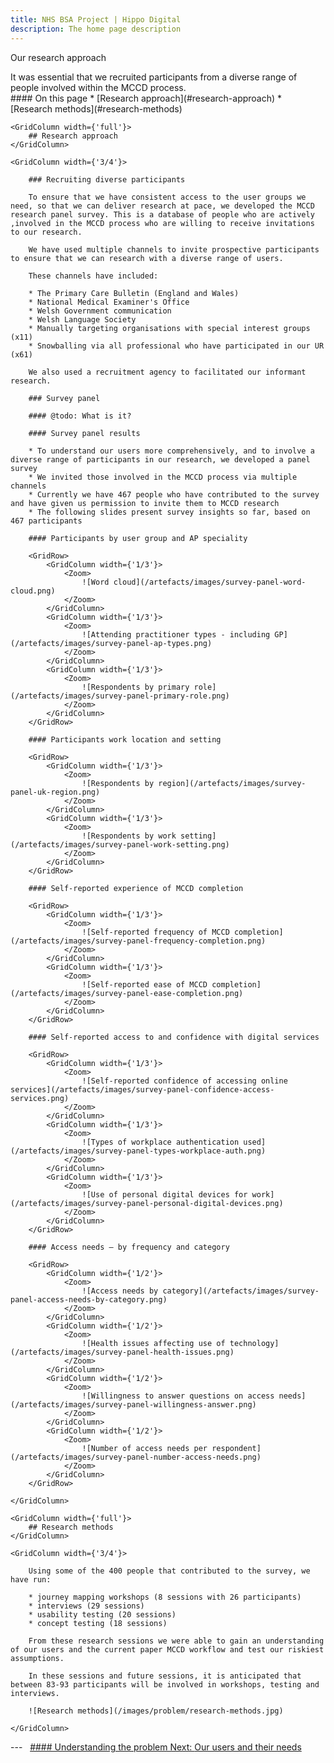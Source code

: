 ```yaml
---
title: NHS BSA Project | Hippo Digital
description: The home page description
---
```


<Heading caption='Understanding the problem' tag='h1'>Our research approach</Heading>

<GridRow>
    <GridColumn width={'2/3'}>
        <LeadParagraph>
            It was essential that we recruited participants from a diverse range of people involved within the MCCD process.
        </LeadParagraph>
    </GridColumn>
    <GridColumn width={'1/3'}>
        <nav className="in-page-nav">
            #### On this page
            * [Research approach](#research-approach)
            * [Research methods](#research-methods)
        </nav>
    </GridColumn>
</GridRow>

<GridRow>

    <GridColumn width={'full'}>
        ## Research approach
    </GridColumn>

    <GridColumn width={'3/4'}>

        ### Recruiting diverse participants

        To ensure that we have consistent access to the user groups we need, so that we can deliver research at pace, we developed the MCCD research panel survey. This is a database of people who are actively ,involved in the MCCD process who are willing to receive invitations to our research.

        We have used multiple channels to invite prospective participants to ensure that we can research with a diverse range of users.

        These channels have included:​

        * The Primary Care Bulletin (England and Wales)
        * National Medical Examiner's Office
        * Welsh Government communication
        * Welsh Language Society
        * Manually targeting organisations with special interest groups (x11)
        * Snowballing via all professional who have participated in our UR (x61)

        We also used a recruitment agency to facilitated our informant research.

        ### Survey panel

        #### @todo: What is it?

        #### Survey panel results

        * To understand our users more comprehensively, and to involve a diverse range of participants in our research, we developed a panel survey
        * We invited those involved in the MCCD process via multiple channels
        * Currently we have 467 people who have contributed to the survey and have given us permission to invite them to MCCD research
        * The following slides present survey insights so far, based on 467 participants

        #### Participants by user group and AP speciality

        <GridRow>
            <GridColumn width={'1/3'}>
                <Zoom>
                    ![Word cloud](/artefacts/images/survey-panel-word-cloud.png)
                </Zoom>
            </GridColumn>
            <GridColumn width={'1/3'}>
                <Zoom>
                    ![Attending practitioner types - including GP](/artefacts/images/survey-panel-ap-types.png)
                </Zoom>
            </GridColumn>
            <GridColumn width={'1/3'}>
                <Zoom>
                    ![Respondents by primary role](/artefacts/images/survey-panel-primary-role.png)
                </Zoom>
            </GridColumn>
        </GridRow>
        
        #### Participants work location and setting

        <GridRow>
            <GridColumn width={'1/3'}>
                <Zoom>
                    ![Respondents by region](/artefacts/images/survey-panel-uk-region.png)
                </Zoom>
            </GridColumn>
            <GridColumn width={'1/3'}>
                <Zoom>
                    ![Respondents by work setting](/artefacts/images/survey-panel-work-setting.png)
                </Zoom>
            </GridColumn>
        </GridRow>
        
        #### Self-reported experience of MCCD completion

        <GridRow>
            <GridColumn width={'1/3'}>
                <Zoom>
                    ![Self-reported frequency of MCCD completion](/artefacts/images/survey-panel-frequency-completion.png)
                </Zoom>
            </GridColumn>
            <GridColumn width={'1/3'}>
                <Zoom>
                    ![Self-reported ease of MCCD completion](/artefacts/images/survey-panel-ease-completion.png)
                </Zoom>
            </GridColumn>
        </GridRow>
        
        #### Self-reported access to and confidence with digital services

        <GridRow>
            <GridColumn width={'1/3'}>
                <Zoom>
                    ![Self-reported confidence of accessing online services](/artefacts/images/survey-panel-confidence-access-services.png)
                </Zoom>
            </GridColumn>
            <GridColumn width={'1/3'}>
                <Zoom>
                    ![Types of workplace authentication used](/artefacts/images/survey-panel-types-workplace-auth.png)
                </Zoom>
            </GridColumn>
            <GridColumn width={'1/3'}>
                <Zoom>
                    ![Use of personal digital devices for work](/artefacts/images/survey-panel-personal-digital-devices.png)
                </Zoom>
            </GridColumn>
        </GridRow>
        
        #### Access needs – by frequency and category

        <GridRow>
            <GridColumn width={'1/2'}>
                <Zoom>
                    ![Access needs by category](/artefacts/images/survey-panel-access-needs-by-category.png)
                </Zoom>
            </GridColumn>
            <GridColumn width={'1/2'}>
                <Zoom>
                    ![Health issues affecting use of technology](/artefacts/images/survey-panel-health-issues.png)
                </Zoom>
            </GridColumn>
            <GridColumn width={'1/2'}>
                <Zoom>
                    ![Willingness to answer questions on access needs](/artefacts/images/survey-panel-willingness-answer.png)
                </Zoom>
            </GridColumn>
            <GridColumn width={'1/2'}>
                <Zoom>
                    ![Number of access needs per respondent](/artefacts/images/survey-panel-number-access-needs.png)
                </Zoom>
            </GridColumn>
        </GridRow>

    </GridColumn>

</GridRow>

<GridRow>

    <GridColumn width={'full'}>
        ## Research methods
    </GridColumn>
    
    <GridColumn width={'3/4'}>

        Using some of the 400 people that contributed to the survey, we have run:

        * journey mapping workshops (8 sessions with 26 participants)
        * interviews (29 sessions)
        * usability testing (20 sessions)
        * concept testing (18 sessions)

        From these research sessions we were able to gain an understanding of our users and the current paper MCCD workflow and test our riskiest assumptions.

        In these sessions and future sessions, it is anticipated that between 83-93 participants will be involved in workshops, testing and interviews.

        ![Research methods](/images/problem/research-methods.jpg)
    
    </GridColumn>

</GridRow>

<GridRow>
    <GridColumn width={'full'}>
        ---
    </GridColumn>
</GridRow>
<GridRow>
    <GridColumn width={'1/2'}>
        &nbsp;
    </GridColumn>
    <GridColumn width={'1/2'}>
        <a className="next-page" href="/understanding/users">
            #### Understanding the problem
            Next: <span>Our users and their needs</span>
        </a>
    </GridColumn>
</GridRow>